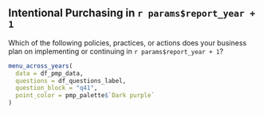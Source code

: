 

<div class = "page-dark-purple">

<div class = "wrap-columns">

<div class = "columns-35">

## Intentional Purchasing in `r params$report_year + 1`

Which of the following policies, practices, or actions does your business plan on implementing or continuing in `r params$report_year + 1`?

</div>
<div class = "columns-65">

```r
menu_across_years(
  data = df_pmp_data,
  questions = df_questions_label,
  question_block = "q41",
  point_color = pmp_palette$`Dark purple`
)
```

</div>
</div>

</div>
